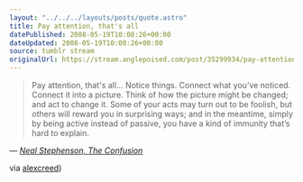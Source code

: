 ```yaml
---
layout: "../../../layouts/posts/quote.astro"
title: Pay attention, that's all
datePublished: 2008-05-19T10:08:26+00:00
dateUpdated: 2008-05-19T10:08:26+00:00
source: tumblr stream
originalUrl: https://stream.anglepoised.com/post/35299934/pay-attention-thats-allnotice-things-connect
---
```


> Pay attention, that's all… Notice things. Connect what you’ve noticed. Connect it into a picture. Think of how the picture might be changed; and act to change it. Some of your acts may turn out to be foolish, but others will reward you in surprising ways; and in the meantime, simply by being active instead of passive, you have a kind of immunity that’s hard to explain.

— <cite>[Neal Stephenson, _The Confusion_](https://www.goodreads.com/book/show/822.The_Confusion)</cite>

via <a href="https://alexcreed.tumblr.com/post/33889111">alexcreed</a>)
